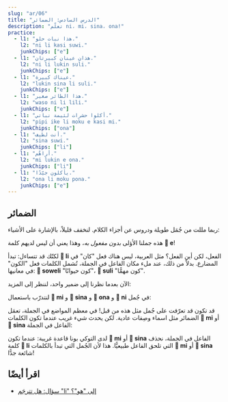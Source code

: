 ```yaml
---
slug: "ar/06"
title: "الدرس السادس: الضمائر"
description: "تعلّم ni، mi، sina، ona!"
practice:
  - l1: "هذا نبات حلو."
    l2: "ni li kasi suwi."
    junkChips: ["e"]
  - l1: "هذان عينان كبيرتان."
    l2: "ni li lukin suli."
    junkChips: ["e"]
  - l1: "عيناك كبيرة."
    l2: "lukin sina li suli."
    junkChips: ["e"]
  - l1: "هذا الطائر صغير."
    l2: "waso ni li lili."
    junkChips: ["e"]
  - l1: "أكلوا حشرات لئيمة نباتي."
    l2: "pipi ike li moku e kasi mi."
    junkChips: ["ona"]
  - l1: "أنت لطيف."
    l2: "sina suwi."
    junkChips: ["li"]
  - l1: "أراهُم."
    l2: "mi lukin e ona."
    junkChips: ["li"]
  - l1: "يأكلون جيّدًا."
    l2: "ona li moku pona."
    junkChips: ["e"]
---
```



## الضمائر

ربما مللت من جُمَل طويلة ودروس عن أجزاء الكلام. لنخفف قليلاً، بالإشارة على الأشياء:

<List>
  <Word sl="ni" m="هذا، هذه، هذان، هاتان، هؤلاء" />
  <Sentence sl="ni li soweli." m="هذا حيوان." />
  <Sentence sl="ni li kasi." m="هذا نبات." />
  <Sentence sl="ni li moku suwi." m="هذا طعام حلو." />
  <Sentence sl="ni li suli." m="هذا مهم." />
  <Sentence sl="ni li pona wawa." m="هذا رائع للغاية." />
</List>

هذه جملنا الأؤلى _بدون مفعول به_، وهذا يعني أن ليس لديهم كلمة **󱤉 e**!

لكنّك قد تتساءل: تبدأ **󱤧 li** الفعل، لكن أين الفعل؟ مثل العربية، ليس هناك فعل "كان" في المضارع. بدلاً من ذلك، عند ملء مكان الفاعل في الجملة، تُشمل الكلمات فعل "الكون" في معانيها: **󱥢 soweli** "كون حيوانًا"، **󱥣 suli** "كون مهمًّا".

الآن بعدما نظرنا إلى ضمير واحد، لننظر إلى المزيد:

<List>
  <Word sl="mi" m="أنا، نحن؛ إلي، لنا" />
  <Word sl="sina" m="أنت، أنتم؛ لك، لكم" />
  <Word sl="ona" m="هو، هي، هم؛ له، لها، لهم" />
</List>

لنتدرّب باستعمال **󱤴 mi** و **󱥞 sina** و **󱥆 ona** و **󱥁 ni** في جُمل:

<List>
  <Sentence sl="kasi ni li suli." m="هذا النبات كبيرًا." />
  <Sentence sl="sona sina li wawa." m="علْمك رائعًا." />
  <Sentence sl="pipi ni li pipi mi." m="هذه الحشرة حشرتي." />
  <Sentence sl="waso sina li lukin e mi." m="طائرك يراني." />
  <Sentence sl="waso li moku e pipi ni." m="يأكل الطائر هذه الحشرة." />
  <Sentence sl="soweli mi li moku e kasi ona." m="يأكل حيواني نباته." />
</List>

قد تكون قد تعرّفت على جُمل مثل هذه من قبل! في معظم المواضع في الجملة، تعمَل الضمائر مثل اسماء وصِفات عادية. لكن يحدث شيء غريب عندما تكون الكلمات **󱤴 mi** أو **󱥞 sina** الفاعل في الجملة:

<List>
  <Sentence sl="mi wawa." m="أنا قويًا." />
  <Sentence sl="sina lukin e moku." m="ترى طعام." />
  <Sentence sl="mi sona e kasi suli." m="أعرف النبات الكبير." />
  <Sentence sl="sina sona e suli kasi." m="تعرف حجم النبات." />
</List>

لدى التوكي بونا قاعدة غريبة: عندما تكون **󱤴 mi** أو **󱥞 sina** الفاعل في الجملة، نحذف كلمة **󱤧 li** التي تلحق الفاعل طبيعيًّا. هذا لأن الجُمل التي تبدأ بالكلمات **󱤴 mi** أو **󱥞 sina** شائعة جدًّا!

<Practice exercises={frontmatter.practice} />

## اقرأ أيضًا
* [سؤال: هل تترجَم "li" إلى "هو"؟](/en/li-and-is/)

